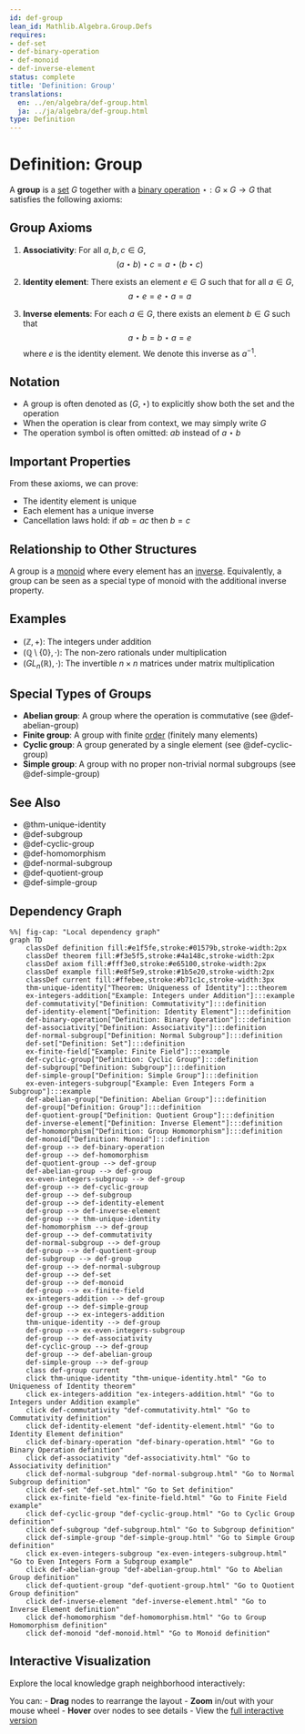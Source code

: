 ```yaml
---
id: def-group
lean_id: Mathlib.Algebra.Group.Defs
requires:
- def-set
- def-binary-operation
- def-monoid
- def-inverse-element
status: complete
title: 'Definition: Group'
translations:
  en: ../en/algebra/def-group.html
  ja: ../ja/algebra/def-group.html
type: Definition
---
```


# Definition: Group {#def-group}

A **group** is a [set](../logic-set-theory/def-set.qmd) $G$ together with a [binary operation](def-binary-operation.qmd) $\star: G \times G \to G$ that satisfies the following axioms:

## Group Axioms

1. **Associativity**: For all $a, b, c \in G$,
   $$(a \star b) \star c = a \star (b \star c)$$

2. **Identity element**: There exists an element $e \in G$ such that for all $a \in G$,
   $$a \star e = e \star a = a$$

3. **Inverse elements**: For each $a \in G$, there exists an element $b \in G$ such that
   $$a \star b = b \star a = e$$
   where $e$ is the identity element. We denote this inverse as $a^{-1}$.

## Notation

- A group is often denoted as $(G, \star)$ to explicitly show both the set and the operation
- When the operation is clear from context, we may simply write $G$
- The operation symbol is often omitted: $ab$ instead of $a \star b$

## Important Properties

From these axioms, we can prove:

- The identity element is unique
- Each element has a unique inverse
- Cancellation laws hold: if $ab = ac$ then $b = c$

## Relationship to Other Structures

A group is a [monoid](def-monoid.qmd) where every element has an [inverse](def-inverse-element.qmd). Equivalently, a group can be seen as a special type of monoid with the additional inverse property.

## Examples

- $(\mathbb{Z}, +)$: The integers under addition
- $(\mathbb{Q} \setminus \{0\}, \cdot)$: The non-zero rationals under multiplication
- $(GL_n(\mathbb{R}), \cdot)$: The invertible $n \times n$ matrices under matrix multiplication

## Special Types of Groups

- **Abelian group**: A group where the operation is commutative (see @def-abelian-group)
- **Finite group**: A group with finite [order](def-order.qmd) (finitely many elements)
- **Cyclic group**: A group generated by a single element (see @def-cyclic-group)
- **Simple group**: A group with no proper non-trivial normal subgroups (see @def-simple-group)

## See Also

- @thm-unique-identity
- @def-subgroup
- @def-cyclic-group
- @def-homomorphism
- @def-normal-subgroup
- @def-quotient-group
- @def-simple-group

## Dependency Graph

```mermaid
%%| fig-cap: "Local dependency graph"
graph TD
    classDef definition fill:#e1f5fe,stroke:#01579b,stroke-width:2px
    classDef theorem fill:#f3e5f5,stroke:#4a148c,stroke-width:2px
    classDef axiom fill:#fff3e0,stroke:#e65100,stroke-width:2px
    classDef example fill:#e8f5e9,stroke:#1b5e20,stroke-width:2px
    classDef current fill:#ffebee,stroke:#b71c1c,stroke-width:3px
    thm-unique-identity["Theorem: Uniqueness of Identity"]:::theorem
    ex-integers-addition["Example: Integers under Addition"]:::example
    def-commutativity["Definition: Commutativity"]:::definition
    def-identity-element["Definition: Identity Element"]:::definition
    def-binary-operation["Definition: Binary Operation"]:::definition
    def-associativity["Definition: Associativity"]:::definition
    def-normal-subgroup["Definition: Normal Subgroup"]:::definition
    def-set["Definition: Set"]:::definition
    ex-finite-field["Example: Finite Field"]:::example
    def-cyclic-group["Definition: Cyclic Group"]:::definition
    def-subgroup["Definition: Subgroup"]:::definition
    def-simple-group["Definition: Simple Group"]:::definition
    ex-even-integers-subgroup["Example: Even Integers Form a Subgroup"]:::example
    def-abelian-group["Definition: Abelian Group"]:::definition
    def-group["Definition: Group"]:::definition
    def-quotient-group["Definition: Quotient Group"]:::definition
    def-inverse-element["Definition: Inverse Element"]:::definition
    def-homomorphism["Definition: Group Homomorphism"]:::definition
    def-monoid["Definition: Monoid"]:::definition
    def-group --> def-binary-operation
    def-group --> def-homomorphism
    def-quotient-group --> def-group
    def-abelian-group --> def-group
    ex-even-integers-subgroup --> def-group
    def-group --> def-cyclic-group
    def-group --> def-subgroup
    def-group --> def-identity-element
    def-group --> def-inverse-element
    def-group --> thm-unique-identity
    def-homomorphism --> def-group
    def-group --> def-commutativity
    def-normal-subgroup --> def-group
    def-group --> def-quotient-group
    def-subgroup --> def-group
    def-group --> def-normal-subgroup
    def-group --> def-set
    def-group --> def-monoid
    def-group --> ex-finite-field
    ex-integers-addition --> def-group
    def-group --> def-simple-group
    def-group --> ex-integers-addition
    thm-unique-identity --> def-group
    def-group --> ex-even-integers-subgroup
    def-group --> def-associativity
    def-cyclic-group --> def-group
    def-group --> def-abelian-group
    def-simple-group --> def-group
    class def-group current
    click thm-unique-identity "thm-unique-identity.html" "Go to Uniqueness of Identity theorem"
    click ex-integers-addition "ex-integers-addition.html" "Go to Integers under Addition example"
    click def-commutativity "def-commutativity.html" "Go to Commutativity definition"
    click def-identity-element "def-identity-element.html" "Go to Identity Element definition"
    click def-binary-operation "def-binary-operation.html" "Go to Binary Operation definition"
    click def-associativity "def-associativity.html" "Go to Associativity definition"
    click def-normal-subgroup "def-normal-subgroup.html" "Go to Normal Subgroup definition"
    click def-set "def-set.html" "Go to Set definition"
    click ex-finite-field "ex-finite-field.html" "Go to Finite Field example"
    click def-cyclic-group "def-cyclic-group.html" "Go to Cyclic Group definition"
    click def-subgroup "def-subgroup.html" "Go to Subgroup definition"
    click def-simple-group "def-simple-group.html" "Go to Simple Group definition"
    click ex-even-integers-subgroup "ex-even-integers-subgroup.html" "Go to Even Integers Form a Subgroup example"
    click def-abelian-group "def-abelian-group.html" "Go to Abelian Group definition"
    click def-quotient-group "def-quotient-group.html" "Go to Quotient Group definition"
    click def-inverse-element "def-inverse-element.html" "Go to Inverse Element definition"
    click def-homomorphism "def-homomorphism.html" "Go to Group Homomorphism definition"
    click def-monoid "def-monoid.html" "Go to Monoid definition"
```

## Interactive Visualization

Explore the local knowledge graph neighborhood interactively:

::: {.graph-viz data-id="def-group" data-width="700" data-height="500"}
:::

You can:
- **Drag** nodes to rearrange the layout
- **Zoom** in/out with your mouse wheel
- **Hover** over nodes to see details
- View the [full interactive version](../../output/interactive/def-group.html){target="_blank"}
